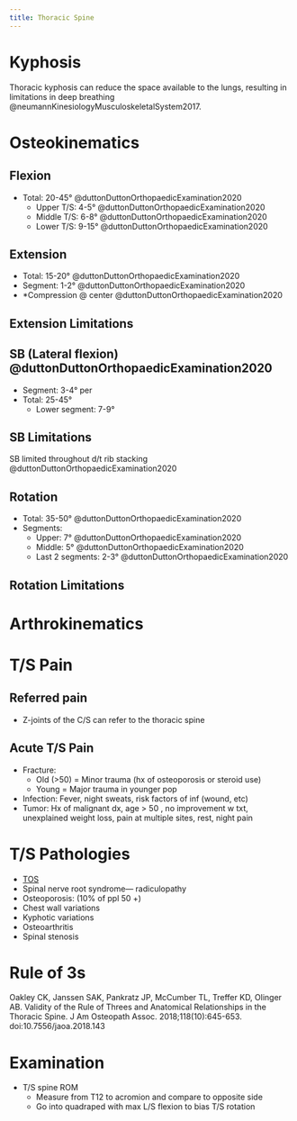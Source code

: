 ```yaml
---
title: Thoracic Spine
---
```


# Kyphosis

Thoracic kyphosis can reduce the space available to the lungs, resulting in limitations in deep breathing @neumannKinesiologyMusculoskeletalSystem2017.

# Osteokinematics

## Flexion 

- Total: 20-45° @duttonDuttonOrthopaedicExamination2020
    - Upper T/S: 4-5° @duttonDuttonOrthopaedicExamination2020
    - Middle T/S: 6-8° @duttonDuttonOrthopaedicExamination2020
    - Lower T/S: 9-15° @duttonDuttonOrthopaedicExamination2020

## Extension 

- Total: 15-20° @duttonDuttonOrthopaedicExamination2020
- Segment: 1-2° @duttonDuttonOrthopaedicExamination2020
- *Compression @ center @duttonDuttonOrthopaedicExamination2020

:::{.callout-note collapse="true"}
# Extension Limitations
:::

## SB (Lateral flexion) @duttonDuttonOrthopaedicExamination2020

- Segment: 3-4° per
- Total: 25-45°
    - Lower segment: 7-9°

:::{.callout-note collapse="true"}
# SB Limitations
SB limited throughout d/t rib stacking @duttonDuttonOrthopaedicExamination2020
:::


## Rotation


- Total: 35-50° @duttonDuttonOrthopaedicExamination2020
- Segments: 
    - Upper: 7° @duttonDuttonOrthopaedicExamination2020
    - Middle: 5° @duttonDuttonOrthopaedicExamination2020
    - Last 2 segments: 2-3° @duttonDuttonOrthopaedicExamination2020

:::{.callout-note collapse="true"}
# Rotation Limitations

:::

# Arthrokinematics

# T/S Pain
## Referred pain

- Z-joints of the C/S can refer to the thoracic spine

## Acute T/S Pain

- Fracture: 
    - Old (>50) = Minor trauma (hx of osteoporosis or steroid use)
    - Young = Major trauma in younger pop
- Infection: Fever, night sweats, risk factors of inf (wound, etc)
- Tumor: Hx of malignant dx, age > 50 , no improvement w txt, unexplained weight loss, pain at multiple sites, rest, night pain


# T/S Pathologies

- [TOS]({{< var ref-thoracic-outlet.syndrome.path >}})
- Spinal nerve root syndrome— radiculopathy 
- Osteoporosis: (10% of ppl 50 +)
- Chest wall variations
- Kyphotic variations
- Osteoarthritis
- Spinal stenosis


# Rule of 3s

::: {.callout-note}
Oakley CK, Janssen SAK, Pankratz JP, McCumber TL, Treffer KD, Olinger AB. Validity of the Rule of Threes and Anatomical Relationships in the Thoracic Spine. J Am Osteopath Assoc. 2018;118(10):645-653. doi:10.7556/jaoa.2018.143
:::

# Examination

- T/S spine ROM
    - Measure from T12 to acromion and compare to opposite side
    - Go into quadraped with max L/S flexion to bias T/S rotation